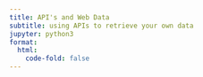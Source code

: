 ```yaml
---
title: API's and Web Data
subtitle: using APIs to retrieve your own data
jupyter: python3
format:
  html:
    code-fold: false
---
```





